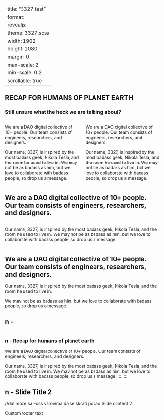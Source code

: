 
<!-- <script>
Reveal.initialize({
  width: 1440,
  height: 900,
  center: false,
  });
  </script> -->
---
title: "3327 test" 
format: 
  revealjs: 
    theme: 3327.scss
    width: 1902
    height: 1080
    margin: 0
    max-scale: 2
    min-scale: 0.2 
    scrollable: true     
--- 
<!-- 1 - Slide white 3 column w/ subtitle optional-->
## RECAP FOR HUMANS OF PLANET EARTH {.slide-white-3column}

### Still unsure what the heck we are talking about?

::::{.columns}
::: {.column}
We are a DAO digital collective of 10+ people. Our team consists of engineers, researchers, and designers. 

Our name, 3327, is inspired by the most badass geek, Nikola Tesla, and the room he used to live in. We may not be as badass as him, but we love to collaborate with badass people, so drop us a message. 
:::
::: {.column}
We are a DAO digital collective of 10+ people. Our team consists of engineers, researchers, and designers.

Our name, 3327, is inspired by the most badass geek, Nikola Tesla, and the room he used to live in. We may not be as badass as him, but we love to collaborate with badass people, so drop us a message. 
:::
::::

<!-- 2 - Slide white 2 column w/ normalcase and p-->
## We are a DAO digital collective of 10+ people. Our team consists of engineers, researchers, and designers. {.slide-white-2column-normalcase}


::::{.columns}
::: {.column} 
Our name, 3327, is inspired by the most badass geek, Nikola Tesla, and the room he used to live in.
We may not be as badass as him, but we love to collaborate with badass people, so drop us a message.  
:::
 
::::

<!-- 2 - Slide white 1 column w/ uppercase and p-->
## We are a DAO digital collective of 10+ people. Our team consists of engineers, researchers, and designers. {.slide-white-1column-uppercase}

Our name, 3327, is inspired by the most badass geek, Nikola Tesla, and the room he used to live in.

We may not be as badass as him, but we love to collaborate with badass people, so drop us a message.  

## n - {.slide-img-l-text-r background-image="./assets/images/image-full-1.png" background-color="aquamarine"}
::::{.columns}


::: {.column background-image="./assets/images/image-8.png" }

<!-- ![](./assets/images/image-2.png){.r-stretch} -->
:::


::: {.column }
<!-- ![logo](./assets/3327-logo-tr-black.svg){.absolute top=5 right=5 width="150" height="150"} -->
:::


::::


### n - Recap for humans of planet earth

We are a DAO digital collective of 10+ people. Our team consists of engineers, researchers, and designers.

Our name, 3327, is inspired by the most badass geek, Nikola Tesla, and the room he used to live in. We may not be as badass as him, but we love to collaborate with badass people, so drop us a message. 
::: 
::::

## n - Slide Title 2 {data-background-image="/assets/templates/blank-white.png"}
//dal moze sa --css varovima da se skrati posao
Slide content 2

::: footer
Custom footer text
:::